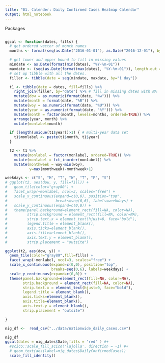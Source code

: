 ```yaml
---
title: "01. Calender: Daily Confirmed Cases Heatmap Calendar"
output: html_notebook
---
```


Packages
```r

```


```r
ggcal <- function(dates, fills) {
  # get ordered vector of month names
  months <- format(seq(as.Date("2016-01-01"), as.Date("2016-12-01"), by="1 month"), "%B")

  # get lower and upper bound to fill in missing values
  mindate <- as.Date(format(min(dates), "%Y-%m-01"))
  maxdate <- (seq(as.Date(format(max(dates), "%Y-%m-01")), length.out = 2, by="1 month")-1)[2]
  # set up tibble with all the dates.
  filler <- tibble(date = seq(mindate, maxdate, by="1 day"))

  t1 <- tibble(date = dates, fill=fills) %>%
    right_join(filler, by="date") %>% # fill in missing dates with NA
    mutate(dow = as.numeric(format(date, "%w"))) %>%
    mutate(month = format(date, "%B")) %>%
    mutate(woy = as.numeric(format(date, "%U"))) %>%
    mutate(year = as.numeric(format(date, "%Y"))) %>%
    mutate(month = factor(month, levels=months, ordered=TRUE)) %>%
    arrange(year, month) %>%
    mutate(monlabel=month)

  if (length(unique(t1$year))>1) { # multi-year data set
    t1$monlabel <- paste(t1$month, t1$year)
  }

  t2 <- t1 %>%
    mutate(monlabel = factor(monlabel, ordered=TRUE)) %>%
    mutate(monlabel = fct_inorder(monlabel)) %>%
    mutate(monthweek = woy-min(woy),
           y=max(monthweek)-monthweek+1)

weekdays <- c("S", "M", "T", "W", "T", "F", "S")
# ggplot(t2, aes(dow, y, fill=fill)) +
#   geom_tile(color="gray80") +
#   facet_wrap(~monlabel, ncol=3, scales="free") +
#   scale_x_continuous(expand=c(0,0), position="top",
#                      breaks=seq(0,6), labels=weekdays) +
#   scale_y_continuous(expand=c(0,0)) +
#   theme(panel.background=element_rect(fill=NA, color=NA),
#         strip.background = element_rect(fill=NA, color=NA),
#         strip.text.x = element_text(hjust=0, face="bold"),
#         legend.title = element_blank(),
#         axis.ticks=element_blank(),
#         axis.title=element_blank(),
#         axis.text.y = element_blank(),
#         strip.placement = "outsite")

ggplot(t2, aes(dow, y)) +
  geom_tile(color="gray80",fill=fills) +
  facet_wrap(~monlabel, ncol=3, scales="free") +
  scale_x_continuous(expand=c(0,0), position="top",
                     breaks=seq(0,6), labels=weekdays) +
  scale_y_continuous(expand=c(0,0)) +
  theme(panel.background=element_rect(fill=NA, color=NA),
        strip.background = element_rect(fill=NA, color=NA),
        strip.text.x = element_text(hjust=0, face="bold"),
        legend.title = element_blank(),
        axis.ticks=element_blank(),
        axis.title=element_blank(),
        axis.text.y = element_blank(),
        strip.placement = "outsite")

}
```

```r
nig_df <-  read_csv("../data/nationwide_daily_cases.csv")

nig_df
ggcal(dates = nig_dates$Date,fills = 'red' ) #+
  #scico::scale_fill_scico('lajolla', direction = -1) #+
  # geom_text(aes(label=nig_dates$DailyConfirmedCases))
  scale_fill_identity()
```

